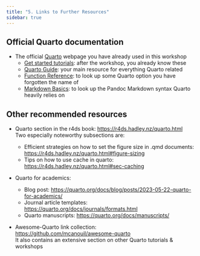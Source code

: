 ```yaml
---
title: "5. Links to Further Resources"
sidebar: true
---
```


## Official Quarto documentation

- The official [Quarto](https://quarto.org/) webpage you have already used in this workshop
    - [Get started tutorials](https://quarto.org/docs/get-started/): after the workshop, you already know these
    - [Quarto Guide](https://quarto.org/docs/guide/): your main resource for everything Quarto related
    - [Function Reference](https://quarto.org/docs/reference/): to look up some Quarto option you have forgotten the name of
    - [Markdown Basics](https://quarto.org/docs/authoring/markdown-basics.html): to look up the Pandoc Markdown syntax Quarto heavily relies on

## Other recommended resources

- Quarto section in the r4ds book: <https://r4ds.hadley.nz/quarto.html>  
  Two especially noteworthy subsections are:
  
    - Efficient strategies on how to set the figure size in .qmd documents:  
    <https://r4ds.hadley.nz/quarto.html#figure-sizing>
    - Tips on how to use cache in quarto:  
    <https://r4ds.hadley.nz/quarto.html#sec-caching>
    
- Quarto for academics:
    - Blog post: <https://quarto.org/docs/blog/posts/2023-05-22-quarto-for-academics/>
    - Journal article templates: <https://quarto.org/docs/journals/formats.html>
    - Quarto manuscripts: <https://quarto.org/docs/manuscripts/>
    
- Awesome-Quarto link collection: <https://github.com/mcanouil/awesome-quarto>  
  It also contains an extensive section on other Quarto tutorials & workshops
